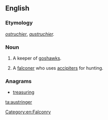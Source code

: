 ==English==

===Etymology===
{{etyl|fro|en}} ''[[ostruchier]]'', ''[[austruchier]].''

===Noun===
{{en-noun}}

# {{context|obsolete}} A keeper of [[goshawks]].
# {{context|falconry}} A [[falconer]] who uses [[accipiter]]s for hunting.

===Anagrams===
* [[treasuring#English|treasuring]]

[[Category:en:Falconry]]

[[ta:austringer]]